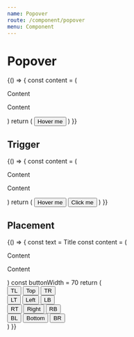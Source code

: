 ```yaml
---
name: Popover
route: /component/popover
menu: Component
---
```



# Popover

<Playground>
  {() => {
    const content = (
      <div>
        <p>Content</p>
        <p>Content</p>
      </div>
    )
    return (
      <Popover content={content} title='Title'>
        <Button type='primary'>Hover me</Button>
      </Popover>
    )
  }}
</Playground>

## Trigger

<Playground>
  {() => {
    const content = (
      <div>
        <p>Content</p>
        <p>Content</p>
      </div>
    )
    return (
      <Space>
        <Popover content={content} title='Title' trigger='hover'>
          <Button>Hover me</Button>
        </Popover>
        <Popover content={content} title='Title' trigger='click'>
          <Button>Click me</Button>
        </Popover>
      </Space>
    )
  }}
</Playground>

## Placement

<Playground>
  {() => {
    const text = <span>Title</span>
    const content = (
      <div>
        <p>Content</p>
        <p>Content</p>
      </div>
    )
    const buttonWidth = 70
    return (
      <div className='demo'>
        <div style={{ marginLeft: buttonWidth, whiteSpace: 'nowrap' }}>
          <Popover
            placement='topLeft'
            title={text}
            content={content}
            trigger='click'
          >
            <Button style={{ width: buttonWidth }}>TL</Button>
          </Popover>
          <Popover
            placement='top'
            title={text}
            content={content}
            trigger='click'
          >
            <Button style={{ width: buttonWidth }}>Top</Button>
          </Popover>
          <Popover
            placement='topRight'
            title={text}
            content={content}
            trigger='click'
          >
            <Button style={{ width: buttonWidth }}>TR</Button>
          </Popover>
        </div>
        <div style={{ width: buttonWidth, float: 'left' }}>
          <Popover
            placement='leftTop'
            title={text}
            content={content}
            trigger='click'
          >
            <Button style={{ width: buttonWidth }}>LT</Button>
          </Popover>
          <Popover
            placement='left'
            title={text}
            content={content}
            trigger='click'
          >
            <Button style={{ width: buttonWidth }}>Left</Button>
          </Popover>
          <Popover
            placement='leftBottom'
            title={text}
            content={content}
            trigger='click'
          >
            <Button style={{ width: buttonWidth }}>LB</Button>
          </Popover>
        </div>
        <div style={{ width: buttonWidth, marginLeft: buttonWidth * 4 }}>
          <Popover
            placement='rightTop'
            title={text}
            content={content}
            trigger='click'
          >
            <Button style={{ width: buttonWidth }}>RT</Button>
          </Popover>
          <Popover
            placement='right'
            title={text}
            content={content}
            trigger='click'
          >
            <Button style={{ width: buttonWidth }}>Right</Button>
          </Popover>
          <Popover
            placement='rightBottom'
            title={text}
            content={content}
            trigger='click'
          >
            <Button style={{ width: buttonWidth }}>RB</Button>
          </Popover>
        </div>
        <div
          style={{
            marginLeft: buttonWidth,
            clear: 'both',
            whiteSpace: 'nowrap'
          }}
        >
          <Popover
            placement='bottomLeft'
            title={text}
            content={content}
            trigger='click'
          >
            <Button style={{ width: buttonWidth }}>BL</Button>
          </Popover>
          <Popover
            placement='bottom'
            title={text}
            content={content}
            trigger='click'
          >
            <Button style={{ width: buttonWidth }}>Bottom</Button>
          </Popover>
          <Popover
            placement='bottomRight'
            title={text}
            content={content}
            trigger='click'
          >
            <Button style={{ width: buttonWidth }}>BR</Button>
          </Popover>
        </div>
      </div>
    )
  }}
</Playground>
